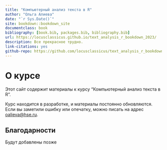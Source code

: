 ```yaml
---
title: "Компьютерный анализ текста в R"
author: "Ольга Алиева"
date: "`r Sys.Date()`"
site: bookdown::bookdown_site
documentclass: book
bibliography: [book.bib, packages.bib, bibliography.bib]
url: https://locusclassicus.github.io/text_analysis_r_bookdown_2023/ 
description: Все прекрасное трудно.
link-citations: yes
github-repo: https://github.com/locusclassicus/text_analysis_r_bookdown_2023/
---
```


# О курсе

Этот сайт содержит материалы к курсу "Компьютерный анализ текста в R".

::: infobox
Курс находится в разработке, и материалы постоянно обновляются. Если вы заметили ошибку или опечатку, можно писать на адрес [oalieva\@hse.ru](mailto:oalieva@hse.ru){.email}.
:::

## Благодарности

Будут добавлены позже
